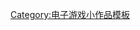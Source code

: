 {{asbox
| image     = Gamepad.svg
| pix       = 
| subject   = [[第一人称射击游戏]]
| qualifier = 
| category  = 第一人称射击游戏小作品
| name      = Template:fps-videogame-stub
}}<noinclude>
[[Category:电子游戏小作品模板]]
</noinclude>